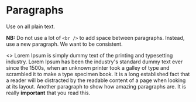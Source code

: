 
<Meta title="Typography|Paragraph" />

# Paragraphs

Use on all plain text.

**NB:** Do not use a lot of `<br />` to add space between paragraphs. Instead, use a new paragraph. We want to be consistent.

<Preview>
  <Story name="Example Usage">
    <>
      <Paragraph>
        Lorem Ipsum is simply dummy text of the printing and typesetting industry. Lorem Ipsum has been the industry's
        standard dummy text ever since the 1500s, when an unknown printer took a galley of type and scrambled it to make
        a type specimen book.
      </Paragraph>
      <Paragraph>
        It is a long established fact that a reader will be distracted by the readable content of a page when looking at
        its layout.
      </Paragraph>
      <Paragraph>
        Another paragraph to show how amazing paragraphs are. It is really <b>important</b> that you read this.
      </Paragraph>
    </>
  </Story>
</Preview>

